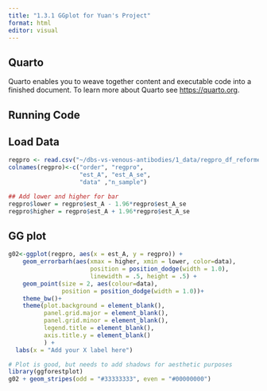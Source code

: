 ```yaml
---
title: "1.3.1 GGplot for Yuan's Project"
format: html
editor: visual
---
```


## Quarto

Quarto enables you to weave together content and executable code into a finished document. To learn more about Quarto see <https://quarto.org>.

## Running Code

## Load Data
```r
regpro <- read.csv("~/dbs-vs-venous-antibodies/1_data/regpro_df_reformed.csv")
colnames(regpro)<-c("order", "regpro",
                    "est_A", "est_A_se", 
                    "data" ,"n_sample")

## Add lower and higher for bar
regpro$lower = regpro$est_A - 1.96*regpro$est_A_se
regpro$higher = regpro$est_A + 1.96*regpro$est_A_se
```

## GG plot
```r
g02<-ggplot(regpro, aes(x = est_A, y = regpro)) + 
    geom_errorbarh(aes(xmax = higher, xmin = lower, color=data),
                       position = position_dodge(width = 1.0),
                       linewidth = .5, height = .5) +
    geom_point(size = 2, aes(colour=data),
               position = position_dodge(width = 1.0))+
    theme_bw()+
    theme(plot.background = element_blank(),
          panel.grid.major = element_blank(),
          panel.grid.minor = element_blank(),
          legend.title = element_blank(),
          axis.title.y = element_blank()
          ) +
  labs(x = "Add your X label here")

# Plot is good, but needs to add shadows for aesthetic purposes 
library(ggforestplot)
g02 + geom_stripes(odd = "#33333333", even = "#00000000")
```

